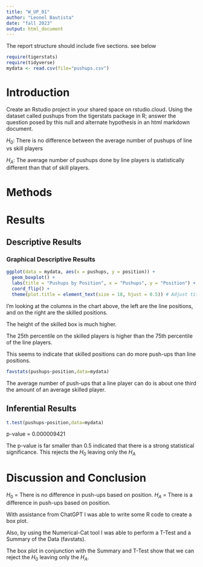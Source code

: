 ```yaml
---
title: "W_UP_01"
author: "Leonel Bautista"
date: "fall 2023"
output: html_document
---
```




The report structure should include five sections.  see below



```r
require(tigerstats)
require(tidyverse)
mydata <- read.csv(file="pushups.csv")
```

# Introduction

<!--In this section you explain what you are trying to show. Where did the data come from? What is the research or other question you are trying to answer?!-->

Create an Rstudio project in your shared space on rstudio.cloud.  Using the dataset called pushups from the tigerstats package in R; answer the question posed by this null and alternate hypothesis in an html markdown document.

$H_0$: There is no difference between the average number of pushups of line vs skill players

$H_A$: The average number of pushups done by line players is statistically different than that of skill players.

# Methods

<!--Decide on your methods: use "variable analysis" or other appropriate descriptors. Make sure to choose at least one graphical method and at least one numerical method.!-->

# Results

<!--Divide this section into two sub-sections: One for your descriptive results and one for your inferential results.!-->

## Descriptive Results

### Graphical Descriptive Results

<!--Graphical results here. Make sure to show your code. Provide appropriate labels for axes, giving units if possible, and provide a good title for the graph, too. Use the graphical results to describe the patterns if any that exist in the data as focused toward the research question!-->

```r
ggplot(data = mydata, aes(x = pushups, y = position)) +
  geom_boxplot() +
  labs(title = "Pushups by Position", x = "Pushups", y = "Position") +
  coord_flip() +
  theme(plot.title = element_text(size = 18, hjust = 0.5)) # Adjust title size and position
```

I'm looking at the columns in the chart above, the left are the line positions, and on the right are the skilled positions.

The height of the skilled box is much higher.

The 25th percentile on the skilled players is higher than the 75th percentile of the line players.

This seems to indicate that skilled positions can do more push-ups than line positions.










```r
favstats(pushups~position,data=mydata)
```

The average number of push-ups that a line player can do is about one third the amount of an average skilled player.

## Inferential Results

<!--State, hypothesis clearly. Make sure your discussion of the inferential test covers all the aspects that the test output produces, such as test statistic, p-value etc. Make a decision about the null hypothesis, explain the assumptions on which the selected test/procedure was based, and why the chosen procedure satisfies assumptions and is appropriate to answer the research question!-->

```r
t.test(pushups~position,data=mydata)
```

p-value = 0.000009421

The p-value is far smaller than 0.5 indicated that there is a strong statistical significance.
This rejects the $H_0$ leaving only the $H_A$

# Discussion and Conclusion

<!--Discussion and conclusion here. If you found a relationship be sure to consider whether the relationship occurs because one of the variavbles causes the other, or whether they perhasps are related for some other reason. Watch the chapter 6 videos from the GeorgeTown videos collection.!-->

$H_0$ = There is no difference in push-ups based on position.
$H_A$ = There is a difference in push-ups based on position.

With assistance from ChatGPT I was able to write some R code to create a box plot.

Also, by using the Numerical-Cat tool I was able to perform a T-Test and a Summary of the Data (favstats).

The box plot in conjunction with the Summary and T-Test show that we can reject the $H_0$ leaving only the $H_A$.
